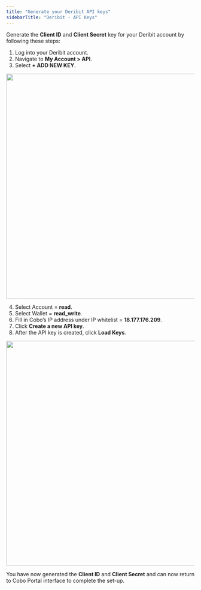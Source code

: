 ```yaml
---
title: "Generate your Deribit API keys"
sidebarTitle: "Deribit - API Keys"
---
```


Generate the **Client ID** and **Client Secret** key for your Deribit account by following these steps:

1) Log into your Deribit account.
2) Navigate to **My Account > API**.
3) Select **+ ADD NEW KEY**.

<img src="/images/smart-contract-wallet/deribit-1.png" width="700" height="600"/>

4) Select Account = **read**.
5) Select Wallet = **read_write**.
6) Fill in Cobo’s IP address under IP whitelist = **18.177.176.209**.
7) Click **Create a new API key**.
8) After the API key is created, click **Load Keys**.

<img src="/images/smart-contract-wallet/deribit-2.png" width="700" height="600"/>

You have now generated the **Client ID** and **Client Secret** and can now return to Cobo Portal interface to complete the set-up.
